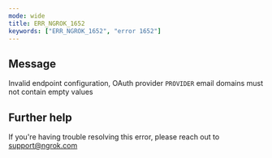```yaml
---
mode: wide
title: ERR_NGROK_1652
keywords: ["ERR_NGROK_1652", "error 1652"]
---
```


## Message

Invalid endpoint configuration, OAuth provider `PROVIDER` email domains must not contain empty values

## Further help

If you're having trouble resolving this error, please reach out to [support@ngrok.com](mailto:support@ngrok.com?subject=Help%20with%20ERR_NGROK_1652)

